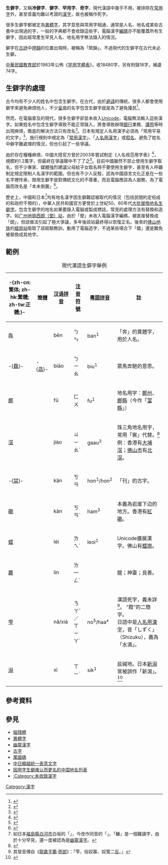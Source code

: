 {{For|同名音乐作品|生僻字 (歌曲)}}
{{汉字}}
'''生僻字'''，又稱'''冷僻字'''、'''僻字'''、'''罕用字'''、'''奇字'''，現代漢語中幾乎不用，被排除在[[常用字|常用字]]外，甚至音義均難以考證的[[漢字|漢字]]，故也被稱作死字。

很多生僻字都被定為[[異體字|異體字]]，其字意思與常用字相通，通常是人名、地名或某些古書中出現過的字，一般的字典都不會收錄這些字，電腦漢字[[字符编码|編碼]]亦不能覆蓋所有生僻字，因此經常產生罕見人名、地名用字無法錄入的情況。

僻字在[[古詩|古詩]]中[[押韻|押韻]]的位置出現時，被稱為「險韻」。不過現代的生僻字在古代未必生僻。

[[中華民國教育部|中華民國教育部]]於1983年公佈《[[罕用字體表|罕用字體表]]》，收18480字，另有附錄18字，補遺74字。

== 生僻字的處理 ==
古今均有不少人的姓名中包含生僻字。在古代，由於[[避諱|避諱]]的傳統，很多人都會使用僻字來避免麻煩他人，不少[[皇帝|皇帝]]的名字包含生僻字就是為了避免擾民<ref>{{cite news|url=http://edu.sina.com.cn/zxx/2010-08-09/1040262279.shtml|title=给孩子取名有讲究 标准化时代慎用生僻字|publisher=北京考试报|date=2010-08-09|accessdate=2014-04-18|archive-date=2021-04-11|archive-url=https://web.archive.org/web/20210411020516/http://edu.sina.com.cn/zxx/2010-08-09/1040262279.shtml|dead-url=no}}</ref>。

然而，在電腦普及的現代，很多生僻字卻並未收入[[Unicode|Unicode]]，電腦無法輸入這些漢字。如果姓名中包含生僻字導致不能正常錄入，將會導致辦理[[銀行|銀行]]業務、[[護照|護照]]等時出現麻煩，徹底的解決方法只有改名<ref>{{cite news|url=http://epaper.nhaidu.com/2013-05/08/content_105646.htm|title=名字含生僻字 遇到一堆麻烦事|publisher=海峡都市报|date=2013-05-08|language=zh-cn|accessdate=2013-07-07|archive-date=2014-04-19|archive-url=https://web.archive.org/web/20140419044649/http://epaper.nhaidu.com/2013-05/08/content_105646.htm|dead-url=no}}</ref>。日本有規定人名用漢字必須為「常用平易的文字」<ref>{{Lang|ja|戸籍法第50条（子の名に用いる文字）第1項 子の名には常用平易な文字を用いなければならない。}}</ref>，施行規則中規定為「[[常用漢字|常用漢字]]」、「[[人名用漢字|人名用漢字]]」或[[日語假名|假名]]，避免了姓名中僻字難處理的情況，但也引起了一些爭議。

由於存在種種麻煩，中國大陸官方曾於2003年嘗試制定《人名规范用字表》<ref>{{Cite news|url=http://www.yn.xinhuanet.com/ynnews/zt/2003/mz/wen/x08.htm|title=我国将制定《人名用字表》 取名不能选用冷僻字|publisher=新华网云南频道|date=2003-06-04|deadurl=yes|archiveurl=https://web.archive.org/web/20160304093207/http://www.yn.xinhuanet.com/ynnews/zt/2003/mz/wen/x08.htm|archivedate=2016-03-04|accessdate=2014-04-18}}</ref>，規模約1.2萬字，但最終在爭議聲中不了了之<ref>{{Cite news|url=http://www.022net.com/2011/1-20/485446302219173.html|title=外国名字也叫人挠头 讲述名字的“杯具”|publisher=人民网|date=2011-01-20|deadurl=yes|archiveurl=https://web.archive.org/web/20140419044516/http://www.022net.com/2011/1-20/485446302219173.html|archivedate=2014-04-19|accessdate=2014-04-18}}</ref>。目前中國雖然不禁止使用生僻字取名，但不少專家、媒體強烈建議父母給子女取名時不要使用生僻字，甚至有人呼籲制定規定限制人名漢字的範圍。但也有不少人反駁，認為中國語言文化正是在一些名字裡传承，限用生僻字是對傳統文化的不尊重，而且電腦應該為人服務，為了電腦而改名是「本末倒置」<ref>{{Cite news|url=http://www.ycwb.com/gb/content/2006-07/06/content_1159905.htm|title=独家：电脑不认冷僻字你就要改名?是否侵权?|publisher=金羊网|date=2006-07-06|access-date=2014-04-18|archive-url=https://web.archive.org/web/20110207053102/http://www.ycwb.com/gb/content/2006-07/06/content_1159905.htm|archive-date=2011-02-07|dead-url=yes}}</ref>。

歷史上，中國和日本<ref>如日本[[福島縣|福島縣]][[白河市|白河市]]白坂的「{{Lang|ja|軅飛（たかとぶ）}}」，今改作同音的「{{Lang|ja|鷹飛}}」。「軅」是一個難讀字，由於十分罕見，還一度被認為是[[幽靈漢字|幽靈漢字]]。</ref>均有地名漢字因生僻難認被取代的情況（包括民間約定俗成的和政府干預的），中華人民共和國官方更曾於上世紀50、60年代[[因用字生僻难认而更名的中国地名列表|大批替換地名生僻字]]。包含生僻字的地名如果要錄入電腦或製成標誌，常見的處理方法有替換和造字。如[[广州地铁|广州地铁]][[西塱站|西朗（塱）站]]，由於「塱」未收入電腦漢字編碼，被直接替換成「朗」，但該做法引起了極大爭議，多年後該站最終得以恢復正名。後來的[[佛山地铁|佛山地铁]]的[[𧒽岗站_(地铁)|𧒽崗站]]吸取了該經驗教訓，動用了電腦造字，不過某些場合下「𧒽」還是難免被替換成其他字。

== 範例 ==
{|class=wikitable style="text-align:center"
|+  現代漢語生僻字舉例
! -{zh-cn:繁体; zh-hk:繁體; zh-tw:正體;}- !! 簡體 !! [[汉语拼音|汉语拼音]] !! [[注音符號|注音符號]] !! [[香港語言學學會粵語拼音方案|粵語拼音]] !! 註
|-
| colspan=2|[[wikt:犇|犇]] || bēn || ㄅㄣ || ban<sup>1</sup> || 「奔」的異體字，用於人名。
|-
| -{[[wikt:驫|驫]]}- || -{[[wikt:骉|骉]]}- || biāo || ㄅㄧㄠ || biu<sup>1</sup> ||眾馬奔馳的意思。
|-
| colspan=2|[[wikt:鄜|鄜]] || fū || ㄈㄨ || fu<sup>1</sup> || 地名用字：[[鄜州|鄜州]]、[[鄜縣|鄜縣]]（今作「[[富縣|富縣]]」）
|-
| colspan=2|[[wikt:滘|滘]] || jiào || ㄐㄧㄠˋ || gaau<sup>3</sup> || 珠三角地名用字，常用「窖」代替。<ref>{{cite news|url=http://epaper.oeeee.com/B/html/2010-06/01/content_1093597.htm|title=我的心里只有“滘”没有“窖”|publisher=南方都市报|date=2010-06-01|language=zh-cn}}{{dead link|date=2018年3月 |bot=InternetArchiveBot |fix-attempted=yes }}</ref><br/>例：香港有[[大埔滘|大埔滘]]；[[佛山市|佛山市]]有[[北滘|北滘]]。
|-
| -{[[wikt:栞|栞]]}- || {{N/A}} || kān || ㄎㄢ || hon<sup>1</sup>/hon<sup>2</sup> || 「刊」的古字。
|-
| colspan=2|[[wikt:磡|磡]] || kàn || ㄎㄢˋ || ham<sup>3</sup> || 本義為岩崖下边的地方。香港有[[紅磡|紅磡]]。
|-
| colspan=2|[[𧒽|𧒽]] || léi || ㄌㄟˊ || leoi<sup>1</sup> || Unicode擴展漢字。佛山有[[𧒽岗站_(地铁)|𧒽崗]]。
|-
| colspan=2|[[龗|龗]] || lin || ㄌ一ㄥˊ ||  || 龍；神靈；良善。
|-
| colspan=2|[[wikt:雫|雫]] || nǎ/xiá || ㄋㄚˇ／ㄒㄧㄚˊ || no<sup>5</sup>/haa⁴ || 漢語死字，義未詳<ref>其發音傳自《[[龍龕手鑑|龍龕手鑑]]·[[雨部|雨部]]》：「雫，俗奴寡、奴寬二[[反切|反]]。」</ref>。
“霞”的二簡字。<br/>日語中是[[人名用漢字|人名用漢字]]，音「しずく」（Shizuku），義為「水滴」。
|-
| colspan=2|[[wikt:潟|潟]] || xì || ㄒㄧˋ || sik<sup>1</sup> || 盐碱地。日本[[新潟县|新潟]]常被誤作「新瀉」。<ref>{{cite news|url=http://edu.people.com.cn/n/2012/1227/c1053-20031276.html|title=年度十大语文差错出炉 张国立《甄嬛传》“有错”|publisher=文汇报|date=2012-12-27|language=zh-cn|accessdate=2013-07-07|archive-date=2016-03-04|archive-url=https://web.archive.org/web/20160304072736/http://edu.people.com.cn/n/2012/1227/c1053-20031276.html|dead-url=yes}}</ref>
|}

== 參考資料 ==
{{reflist|2}}

== 參見 ==
* [[腦殘體|腦殘體]]
* [[異體字|異體字]]
* [[幽靈漢字|幽靈漢字]]
* [[古字|古字]]
* [[萬國碼|萬國碼]]
* [[中日韓越統一表意文字|中日韓越統一表意文字]]
* [[因用字生僻难认而更名的中国地名列表|因用字生僻难认而更名的中国地名列表]]
* [[:Category:未收錄漢字|:Category:未收錄漢字]]

[[Category:漢字|Category:漢字]]